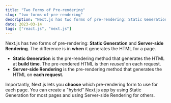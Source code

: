 ```yaml
---
title: "Two Forms of Pre-rendering"
slug: "two-forms-of-pre-rendering"
description: "Next.js has two forms of pre-rendering: Static Generation and Server-side Rendering. The difference is in when it generates the HTML for a page."
date: 2023-03-14
tags: ["react.js", "next.js"]
---
```


Next.js has two forms of pre-rendering: **Static Generation** and **Server-side Rendering**. The difference is in **when** it generates the HTML for a page.

- **Static Generation** is the pre-rendering method that generates the HTML at **build time**. The pre-rendered HTML is then _reused_ on each request.
- **Server-side Rendering** is the pre-rendering method that generates the HTML on **each request.**

Importantly, Next.js lets you **choose** which pre-rendering form to use for each page. You can create a "hybrid" Next.js app by using Static Generation for most pages and using Server-side Rendering for others.
